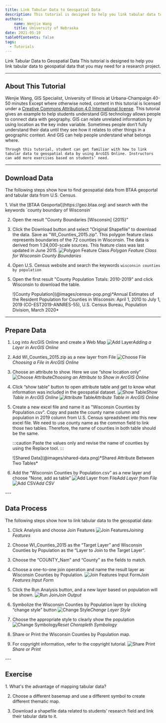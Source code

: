 ```yaml
---
title: Link Tabular Data to Geospatial Data
description: This tutorial is designed to help you link tabular data to geospatial data that you may need for a research project.
authors:
    name: Wenjie Wang
    title: University of Nebraska
date: 2021-05-19
tableOfContents: false
tags:
  - Tutorials
---
```



<Slideshow>

<CoverSlide>
  <span slot="title">Link Tabular Data to Geospatial Data</span>
  <span slot="subtitle">This tutorial is designed to help you link tabular data to geospatial data that you may need for a research project.</span>
</CoverSlide>

---

## About This Tutorial

<MetadataBlock>
  <Fragment slot="author">
    Wenjie Wang, GIS Specialist, University of Illinois at Urbana-Champaign
  </Fragment>
  <Fragment slot="time">
    40-50 minutes
  </Fragment>
  <Fragment slot="license">
    Except where otherwise noted, content in this tutorial is licensed under a <a href="https://creativecommons.org/licenses/by/4.0/">Creative Commons Attribution 4.0 International license</a>.
  </Fragment>
  	This tutorial gives an example to help students understand GIS technology allows people to connect data with geography. GIS can relate unrelated information by using location as the key index variable. Sometimes people don’t fully understand their data until they see how it relates to other things in a geographic context. And GIS can help people understand what belongs where.

	Through this tutorial, student can get familiar with how to link tabular data to geospatial data by using ArcGIS Online. Instructors can add more exercises based on students’ need.
  
</MetadataBlock>

---



## Download Data

The following steps show how to find geospatial data from BTAA geoportal and tabular data from U.S. Census.

<Steps>
1. Visit the [BTAA Geoportal](https://geo.btaa.org) and search with the keywords `county boundary of Wisconsin`

2. Open the result "County Boundaries [Wisconsin] {2015}"

3. Click the Download button and select "Original Shapefile" to download the data. Save as "WI_Counties_2015.zip". This polygon feature class represents boundaries of the 72 counties in Wisconsin. The data is derived from 1:24,000-scale sources. This feature class was last updated in June 2015.
    <OneThirdLayout>
     ![Polygon Feature Class](@images/county-boundaries-wi.png)
     *Polygon Feature Class for Wisconsin County Boundaries*
    </OneThirdLayout>

4. Open U.S. Census website [](https://www.census.gov/en.html) and search the keywords `wisconsin counties by population`

5. Open the first result "County Population Totals: 2010-2019" and click Wisconsin to download the table.

    <OneThirdLayout>
    ![County Population](@images/census-pop.png)*Annual Estimates of the Resident Population for Counties in Wisconsin: April 1, 2010 to July 1, 2019 (CO-EST2019-ANNRES-55), U.S. Census Bureau, Population Division, March 2020*
    </OneThirdLayout>

</Steps>

---

## Prepare Data

<Steps>

1. Log into ArcGIS Online and create a Web Map
    <OneThirdLayout>
    ![Add Layer](@images/add-layer.png)*Adding a Layer in ArcGIS Online*
    </OneThirdLayout>
2. Add WI_Counties_2015.zip as a new layer from File
    <OneThirdLayout>
    ![Choose File](@images/choose-file.png)*Choosing a File in ArcGIS Online*
    </OneThirdLayout>
3. Choose an attribute to show. Here we use “show location only”
    <OneThirdLayout>
    ![Choose Attribute](@images/choose-attribute.png)*Choosing an Attribute to Show in ArcGIS Online*
    </OneThirdLayout>
4. Click “show table” button to open attribute table and get to know what information was included in the geospatial dataset.
    <OneThirdLayout>
    ![Show Table](@images/show-table.png)*Show Table in ArcGIS Online*
    </OneThirdLayout>
    <OneThirdLayout>
    ![Attribute Table](@images/attribute-table.png)*Attribute Table in ArcGIS Online*
    </OneThirdLayout>
5. Create a new excel file and name it as "Wisconsin Counties by Population.csv". Copy and paste the county name column and population in 2019 column from U.S. Census spreadsheet into this new excel file. We need to use county name as the common field to link those two tables. Therefore, the name of counties in both table should be the same.

    :::caution
    Paste the values only and revise the name of counties by using the Replace tool.
    :::

    <OneThirdLayout>
    ![Shared Data](@images/shared-data.png)*Shared Attribute Between Two Tables*
    </OneThirdLayout>

6. Add the “Wisconsin Counties by Population.csv” as a new layer and choose “None, add as table”
    <OneThirdLayout>
    ![Add Layer from File](@images/add-layer-from-file.png)*Add Layer from File*
    </OneThirdLayout>
    <OneThirdLayout>
    ![Add CSV](@images/add-csv.png)*Add CSV*
    </OneThirdLayout>
</Steps>
---

## Data Process

The following steps show how to link tabular data to the geospatial data: 

<Steps>

1. Click Analysis and choose Join Features
    <OneThirdLayout>
    ![Join Features](@images/join-features.png)*Joining Features*
    </OneThirdLayout>

2. Choose WI_Counties_2015 as the “Target Layer” and Wisconsin Counties by Population as the “Layer to Join to the Target Layer”.

3. Choose the “COUNTY_Nam” and “County” as the fields to match.

4. Choose a one-to-one join operation and name the result layer as Wisconsin Counties by Population.
    <OneThirdLayout>
    ![Join Features Input Form](@images/join-input.png)*Join Features Input Form*
    </OneThirdLayout>

5. Click the Run Analysis button, and a new layer based on population will be shown.
    <OneThirdLayout>
    ![Run Join](@images/run-join.png)*Join Output*
    </OneThirdLayout>

6. Symbolize the Wisconsin Counties by Population layer by clicking “change style” button
    <OneThirdLayout>
    ![Change Style](@images/symbology.png)*Change Layer Style*
    </OneThirdLayout>

7. Choose the appropriate style to clearly show the population
    <OneThirdLayout>
    ![Change Symbology](@images/change-symbology.png)*Reset Choropleth Symbology*
    </OneThirdLayout>

8. Share or Print the Wisconsin Counties by Population map.

9. For copyright information, refer to the copyright tutorial.
    <OneThirdLayout>
    ![Share Print](@images/share-print.png)*Share or Print*
    </OneThirdLayout>
    
</Steps>
---

## Exercise

<QuestionAside>
1. What's the advantage of mapping tabular data?

2. Choose a different basemap and use a different symbol to create different thematic map.

3. Download a shapefile data related to students’ research field and link their tabular data to it.
</QuestionAside>

</Slideshow>